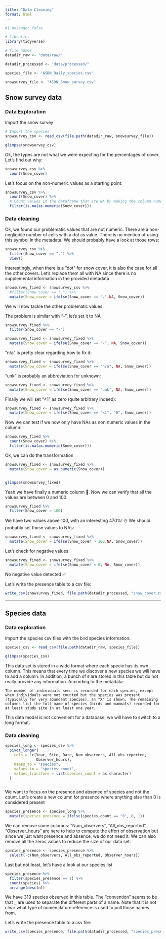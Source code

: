 ```yaml
---
title: "Data Cleaning"
format: html
---
```


```r
#| message: false  

# Libraries
library(tidyverse)

# file names
datadir_raw <- "data/raw/"

datadir_processed <- "data/processed/"

species_file <- "ASDN_Daily_species.csv"

snowsurvey_file <- "ASDN_Snow_survey.csv"
```


## Snow survey data

### Data Exploration

Import the snow survey

```r
# Import the species
snowsurvey_csv <- read_csv(file.path(datadir_raw, snowsurvey_file))

glimpse(snowsurvey_csv)

```

Ok, the types are not what we were expecting for the percentages of cover. Let's find out why:

```r
snowsurvey_csv %>% 
  count(Snow_cover)
```

Let's focus on the non-numeric values as a starting point:

```r
snowsurvey_csv %>% 
  count(Snow_cover) %>% 
  # Count values in the dataframe that are NA by making the column numeric
  filter(is.na(as.numeric(Snow_cover)))

```

### Data cleaning

Ok, we found our problematic values that are not numeric. There are a non-negligible number of cells with a dot as value. There is no mention of using this symbol in the metadata. We should probably have a look at those rows:

```r
snowsurvey_csv %>% 
  filter(Snow_cover == ".") %>% 
  view()

```

Interestingly, when there is a "dot" for snow cover, it is also the case for all the other covers. Let's replace them all with NA since there is no supplemental information in the provided metadata

```r
snowsurvey_fixed <- snowsurvey_csv %>% 
  #filter(Snow_cover == ".") %>% 
  mutate(Snow_cover = ifelse(Snow_cover == ".",NA, Snow_cover))
```

We will now tackle the other problematic values:

The problem is similar with "-", let's set it to NA

```r
snowsurvey_fixed %>% 
  filter(Snow_cover == "-")

snowsurvey_fixed <- snowsurvey_fixed %>% 
  mutate(Snow_cover = ifelse(Snow_cover == "-", NA, Snow_cover))
```

"n/a" is pretty clear regarding how to fix it:

```r

snowsurvey_fixed <- snowsurvey_fixed %>% 
  mutate(Snow_cover = ifelse(Snow_cover == "n/a", NA, Snow_cover))

```

"unk" is probably an abbreviation for unknown:

```r
snowsurvey_fixed <- snowsurvey_fixed %>% 
  mutate(Snow_cover = ifelse(Snow_cover == "unk", NA, Snow_cover))
```

Finally we will set "<1" as zero (quite arbitrary indeed):

```r

snowsurvey_fixed <- snowsurvey_fixed %>% 
  mutate(Snow_cover = ifelse(Snow_cover == "<1", "0", Snow_cover))
```

Now we can test if we now only have NAs as non numeric values in the column:

```r
snowsurvey_fixed %>%  
  count(Snow_cover) %>% 
  filter(is.na(as.numeric(Snow_cover)))
```

Ok, we can do the transformation:

```r

snowsurvey_fixed <- snowsurvey_fixed %>% 
  mutate(Snow_cover = as.numeric(Snow_cover))


glimpse(snowsurvey_fixed)
```

Yeah we have finally a numeric column 🎉. Now we can verify that all the values are between 0 and 100:

```r
 
snowsurvey_fixed %>% 
  filter(Snow_cover > 100)

```

We have two values above 100, with an interesting 470%! ☃️ We should probably set those values to NAs:

```r

snowsurvey_fixed <- snowsurvey_fixed %>% 
  mutate(Snow_cover = ifelse(Snow_cover > 100,NA, Snow_cover))

```

Let's check for negative values:

```r
snowsurvey_fixed <- snowsurvey_fixed %>% 
  mutate(Snow_cover = ifelse(Snow_cover < 0, NA, Snow_cover))
```

No negative value detected ✅

Let's write the presence table to a csv file:

```r
write_csv(snowsurvey_fixed, file.path(datadir_processed, "snow_cover.csv"))
```

<hr> 


## Species data

### Data exploration

Import the species csv files with the bird species information:

```r
species_csv <- read_csv(file.path(datadir_raw, species_file))

glimpse(species_csv)
```

This data set is stored in a wide format where each specie has its own column. This means that every time we discover a new species we will have to add a column. In addition, a bunch of `0` are stored in this table but do not really provide any information. According to the metadata:

```
The number of individuals seen is recorded for each species, except when individuals were not counted but the species was present (typically for very abundant species), an "X" is shown. The remaining columns list the full-name of species (birds and mammals) recorded for at least study site in at least one year.
```

This data model is not convenient for a database, we will have to switch to a long format.


### Data cleaning

```r
species_long <- species_csv %>% 
  pivot_longer(
    cols = !c(Year, Site, Date, Num_observers, All_obs_reported, 
              Observer_hours),
    names_to = "species",
    values_to = "species_count",
    values_transform = list(species_count = as.character)
  )

```


```r


```

We want to focus on the presence and absence of species and not the count. Let's create a new column for presence where anything else than 0 is considered present

```r

species_presence <- species_long %>% 
  mutate(species_presence = ifelse(species_count == "0", 0, 1))

```

We can remove some columns: "Num_observers", "All_obs_reported", "Observer_hours" are here to help to compute the effort of observation but since we just want presence and absence, we do not need it. We can also remove all the zeros values to reduce the size of our data set:

```r

species_presence <- species_presence %>% 
  select(-c(Num_observers, All_obs_reported, Observer_hours))

```

Last but not least, let's have a look at our species list

```r
species_presence %>% 
  filter(species_presence == 1) %>% 
  count(species) %>% 
  arrange(desc(n))
```

We have 319 species observed in this table. The "convention" seems to be that `_` are used to separate the different parts of a name. Note that it is not clear what type of nomenclature reference is used to pull those names from.

Let's write the presence table to a csv file:

```r
write_csv(species_presence, file.path(datadir_processed, "species_presence.csv"))
```



